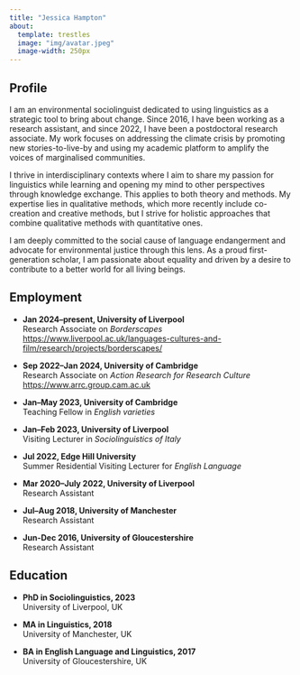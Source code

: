 ```yaml
---
title: "Jessica Hampton"
about:
  template: trestles
  image: "img/avatar.jpeg"
  image-width: 250px
---
```

## Profile

I am an environmental sociolinguist dedicated to using linguistics as a strategic tool to bring about change. Since 2016, I have been working as a research assistant, and since 2022, I have been a postdoctoral research associate. My work focuses on addressing the climate crisis by promoting new stories-to-live-by and using my academic platform to amplify the voices of marginalised communities.

I thrive in interdisciplinary contexts where I aim to share my passion for linguistics while learning and opening my mind to other perspectives through knowledge exchange. This applies to both theory and methods. My expertise lies in qualitative methods, which more recently include co-creation and creative methods, but I strive for holistic approaches that combine qualitative methods with quantitative ones.

I am deeply committed to the social cause of language endangerment and advocate for environmental justice through this lens. As a proud first-generation scholar, I am passionate about equality and driven by a desire to contribute to a better world for all living beings.

## Employment

-   **Jan 2024--present, University of Liverpool**\
    Research Associate on *Borderscapes* <https://www.liverpool.ac.uk/languages-cultures-and-film/research/projects/borderscapes/>

-   **Sep 2022--Jan 2024, University of Cambridge**\
    Research Associate on *Action Research for Research Culture* <https://www.arrc.group.cam.ac.uk>

-   **Jan--May 2023, University of Cambridge**\
    Teaching Fellow in *English varieties*

-   **Jan--Feb 2023, University of Liverpool**\
    Visiting Lecturer in *Sociolinguistics of Italy*

-   **Jul 2022, Edge Hill University**\
    Summer Residential Visiting Lecturer for *English Language*

-   **Mar 2020--July 2022, University of Liverpool**\
    Research Assistant

-   **Jul--Aug 2018, University of Manchester**\
    Research Assistant

-   **Jun-Dec 2016, University of Gloucestershire**\
    Research Assistant

## Education

-   **PhD in Sociolinguistics, 2023**\
    University of Liverpool, UK

-   **MA in Linguistics, 2018**\
    University of Manchester, UK

-   **BA in English Language and Linguistics, 2017**\
    University of Gloucestershire, UK

